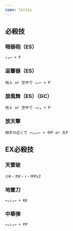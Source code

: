```yaml
---
name: leilei
---
```


## 必殺技

### 暗器砲（ES）

```
↓↘→ + P
```

### 返響器（ES）

```
地上 or 空中で ↓↙← + P
```

### 旋風舞（ES）（GC）

```
地上 or 空中で →↓↘ + P
```

### 放天撃

```
相手の近くで →↘↓↙← + 中P or 大P
```

## EX必殺技

### 天雷破

```
小K・大K・↑・中Px2
```

### 地霊刀

```
←↙↓↘→ + KK
```

### 中華弾

```
←↙↓↘→ + PP
```
